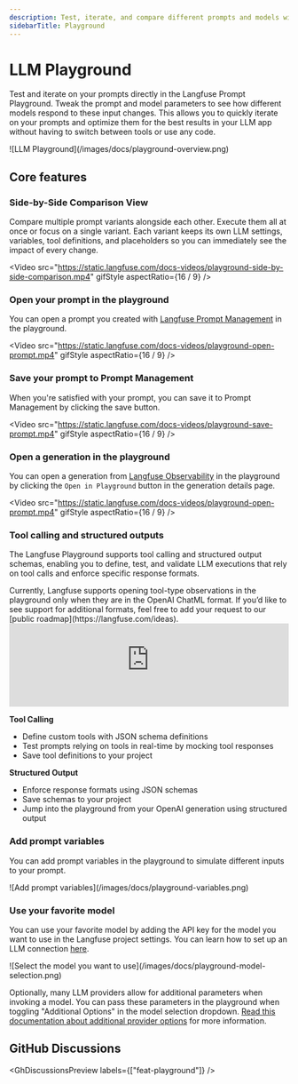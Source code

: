 ```yaml
---
description: Test, iterate, and compare different prompts and models within the LLM Playground.
sidebarTitle: Playground
---
```


# LLM Playground

Test and iterate on your prompts directly in the Langfuse Prompt Playground. Tweak the prompt and model parameters to see how different models respond to these input changes. This allows you to quickly iterate on your prompts and optimize them for the best results in your LLM app without having to switch between tools or use any code.

<Frame border fullWidth>
  ![LLM Playground](/images/docs/playground-overview.png)
</Frame>

## Core features

### Side-by-Side Comparison View

Compare multiple prompt variants alongside each other. Execute them all at once or focus on a single variant. Each variant keeps its own LLM settings, variables, tool definitions, and placeholders so you can immediately see the impact of every change.

<Video
  src="https://static.langfuse.com/docs-videos/playground-side-by-side-comparison.mp4"
  gifStyle
  aspectRatio={16 / 9}
/>

### Open your prompt in the playground

You can open a prompt you created with [Langfuse Prompt Management](/docs/prompt-management/get-started) in the playground.

<Video
  src="https://static.langfuse.com/docs-videos/playground-open-prompt.mp4"
  gifStyle
  aspectRatio={16 / 9}
/>

### Save your prompt to Prompt Management

When you're satisfied with your prompt, you can save it to Prompt Management by clicking the save button.

<Video
  src="https://static.langfuse.com/docs-videos/playground-save-prompt.mp4"
  gifStyle
  aspectRatio={16 / 9}
/>

### Open a generation in the playground

You can open a generation from [Langfuse Observability](/docs/observability) in the playground by clicking the `Open in Playground` button in the generation details page.

<Video
  src="https://static.langfuse.com/docs-videos/playground-open-prompt.mp4"
  gifStyle
  aspectRatio={16 / 9}
/>

### Tool calling and structured outputs

The Langfuse Playground supports tool calling and structured output schemas, enabling you to define, test, and validate LLM executions that rely on tool calls and enforce specific response formats.

<Callout type="info">
  Currently, Langfuse supports opening tool-type observations in the playground only when they are in the OpenAI ChatML format. If you’d like to see support for additional formats, feel free to add your request to our [public roadmap](https://langfuse.com/ideas).
</Callout>

<iframe
  width="100%"
  className="aspect-[16/9] rounded mt-10"
  src="https://www.youtube-nocookie.com/embed/IkSK5Kz-Pt8?si=ksiM2YzZC84HEJC_"
  title="YouTube video player"
  frameborder="0"
  allow="accelerometer; autoplay; clipboard-write; encrypted-media; gyroscope; picture-in-picture; web-share"
  referrerpolicy="strict-origin-when-cross-origin"
  allowFullScreen
></iframe>

**Tool Calling**

- Define custom tools with JSON schema definitions
- Test prompts relying on tools in real-time by mocking tool responses
- Save tool definitions to your project

**Structured Output**

- Enforce response formats using JSON schemas
- Save schemas to your project
- Jump into the playground from your OpenAI generation using structured output

### Add prompt variables

You can add prompt variables in the playground to simulate different inputs to your prompt.

<Frame border fullWidth>
  ![Add prompt variables](/images/docs/playground-variables.png)
</Frame>

### Use your favorite model

You can use your favorite model by adding the API key for the model you want to use in the Langfuse project settings. You can learn how to set up an LLM connection [here](/docs/administration/llm-connection).

<Frame border fullWidth>
  ![Select the model you want to
  use](/images/docs/playground-model-selection.png)
</Frame>

Optionally, many LLM providers allow for additional parameters when invoking a model. You can pass these parameters in the playground when toggling "Additional Options" in the model selection dropdown. [Read this documentation about additional provider options](/docs/administration/llm-connection#advanced-configurations) for more information.

## GitHub Discussions


<GhDiscussionsPreview labels={["feat-playground"]} />
